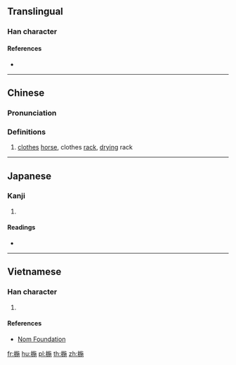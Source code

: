 ==Translingual==

===Han character===
{{Han char|rn=75|rad=木|as=09|sn=13|four=48912|canj=DYSD|ids=⿰木施}}

====References====
* {{Han ref|kx=0537.290|dkj=15081|hdz=21254.150|uh=6938|ud=26936|bh=DDCB|bd=56779}}

----

==Chinese==
{{zh-forms}}

===Pronunciation===
{{zh-pron
|m=yí
|c=ji4
|mc=
|oc=
|ma=
|cat=n
}}

===Definitions===
{{zh-hanzi}}

# [[clothes]] [[horse]], clothes [[rack]], [[dry]]ing rack

----

==Japanese==

===Kanji===
{{ja-kanji|grade=|rs=木09}}

# {{defn|lang=ja|sort=木09}}

====Readings====
* {{ja-readings|on=[[い]] (i)|kun=[[ころもかけ]] (koromokake)}}

----

==Vietnamese==

===Han character===
{{vi-readings|rs=木09|hanviet=gi}}

# {{defn|lang=vi|sort=木09}}

====References====
* [http://nomfoundation.org/common/nom_details.php?codepoint=6938 Nom Foundation]

[[fr:椸]]
[[hu:椸]]
[[pl:椸]]
[[th:椸]]
[[zh:椸]]